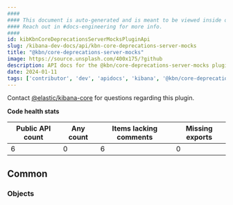 ```yaml
---
####
#### This document is auto-generated and is meant to be viewed inside our experimental, new docs system.
#### Reach out in #docs-engineering for more info.
####
id: kibKbnCoreDeprecationsServerMocksPluginApi
slug: /kibana-dev-docs/api/kbn-core-deprecations-server-mocks
title: "@kbn/core-deprecations-server-mocks"
image: https://source.unsplash.com/400x175/?github
description: API docs for the @kbn/core-deprecations-server-mocks plugin
date: 2024-01-11
tags: ['contributor', 'dev', 'apidocs', 'kibana', '@kbn/core-deprecations-server-mocks']
---
```




Contact [@elastic/kibana-core](https://github.com/orgs/elastic/teams/kibana-core) for questions regarding this plugin.

**Code health stats**

| Public API count  | Any count | Items lacking comments | Missing exports |
|-------------------|-----------|------------------------|-----------------|
| 6 | 0 | 6 | 0 |

## Common

### Objects
<DocDefinitionList data={kbnCoreDeprecationsServerMocksObj.common.objects}/>

